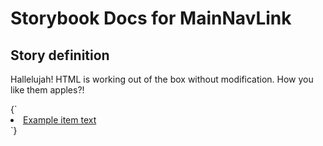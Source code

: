 

# Storybook Docs for MainNavLink

<Meta title="govtnz-import" />

## Story definition

Hallelujah! HTML is working out of the box without modification.
How you like them apples?!

<Story name="MainNavLink" height="100px">
  {` <li class="g-main-nav__link">  <a class="g-main-nav__link__a" href="example">    Example item text  </a></li> `}
</Story>
